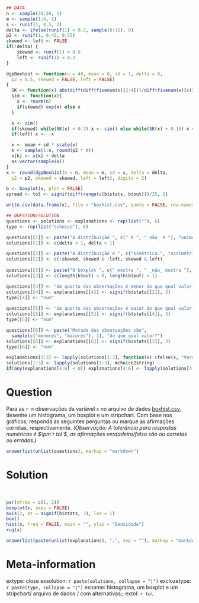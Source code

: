```r
## DATA
n <- sample(30:50, 1)
m <- sample(1:4, 1)
s <- runif(1, 0.5, 2)
delta <- ifelse(runif(1) < 0.2, sample(8:12), 0)
p2 <- runif(1, 0.45, 0.55)
skewed <- left <- FALSE
if(!delta) {
    skewed <- runif(1) < 0.6
    left <- runif(1) < 0.3
}

dgpBoxhist <- function(n = 40, mean = 0, sd = 1, delta = 0,
  p2 = 0.5, skewed = FALSE, left = FALSE)
{
  SK <- function(x) abs(diff(diff(fivenum(x)[2:4]))/diff(fivenum(x)[c(2, 4)]))
  sim <- function(x){
    x <- rnorm(n)
    if(skewed) exp(x) else x
  }

  x <- sim()
  if(skewed) while(SK(x) < 0.7) x <- sim() else while(SK(x) > 0.15) x <- sim()
  if(left) x <- -x

  x <- mean + sd * scale(x)
  k <- sample(1:n, round(p2 * n))
  x[k] <- x[k] + delta
  as.vector(sample(x))
}
x <- round(dgpBoxhist(n = n, mean = m, sd = s, delta = delta, 
  p2 = p2, skewed = skewed, left = left), digits = 2)

b <- boxplot(x, plot = FALSE)
spread <- tol <- signif(diff(range(c(b$stats, b$out)))/25, 1)

write.csv(data.frame(x), file = "boxhist.csv", quote = FALSE, row.names = FALSE)

## QUESTION/SOLUTION
questions <- solutions <- explanations <- rep(list(""), 6)
type <- rep(list("schoice"), 6)

questions[[1]] <- paste("A distribuição ", c(" é ", "_não_ é "), "unimodal.", sep = "")
solutions[[1]] <- c(delta < 1, delta > 1)

questions[[2]] <- paste("A distribuição é ", c("simétrica.", "assimétrica à direita.", "assimétrica à esquerda."))
solutions[[2]] <- c(!skewed, skewed & !left, skewed & left)
    
questions[[3]] <- paste("O boxplot ", c(" mostra ", " _não_ mostra "), "outlier(s).", sep = "")
solutions[[3]] <- c(length(b$out) > 0, length(b$out) < 1)

questions[[4]] <- "Um quarto das observações é menor do que qual valor?"
solutions[[4]] <- explanations[[4]] <- signif(b$stats[[2]], 3)
type[[4]] <- "num"
    
questions[[5]] <- "Um quarto das observações é maior do que qual valor?"
solutions[[5]] <- explanations[[5]] <- signif(b$stats[[4]], 3)
type[[5]] <- "num"

questions[[6]] <- paste("Metade das observações são",
  sample(c("menores", "maiores"), 1), "do que qual valor?")
solutions[[6]] <- explanations[[6]] <- signif(b$stats[[3]], 3)
type[[6]] <- "num"

explanations[1:3] <- lapply(solutions[1:3], function(x) ifelse(x, "Verdadeiro", "Falso"))
solutions[1:3] <- lapply(solutions[1:3], mchoice2string)
if(any(explanations[4:6] < 0)) explanations[4:6] <- lapply(solutions[4:6], function(x) paste("$", x, "$", sep = ""))
```

Question
========
Para as `r n` observações da variável `x` no arquivo de dados
[boxhist.csv](boxhist.csv), desenhe um histograma, um boxplot e um stripchart.
Com base nos gráficos, responda as seguintes perguntas ou marque as afirmações corretas, respectivamente. _(Observação: A tolerância para respostas numéricas é
$\pm`r tol`$, as afirmações verdadeiro/falso são ou corretas ou erradas.)_

```r
answerlist(unlist(questions), markup = "markdown")
```

Solution
========
\
```r
par(mfrow = c(1, 2))
boxplot(x, axes = FALSE)
axis(2, at = signif(b$stats, 3), las = 1)
box()
hist(x, freq = FALSE, main = "", ylab = "Densidade")
rug(x)
```

```r
answerlist(paste(unlist(explanations), ".", sep = ""), markup = "markdown")
```

Meta-information
================
extype: cloze
exsolution: `r paste(solutions, collapse = "|")`
exclozetype: `r paste(type, collapse = "|")`
exname: histograma, um boxplot e um stripchart/ arquivo de dados / com alternativas;;
extol: `r tol`
